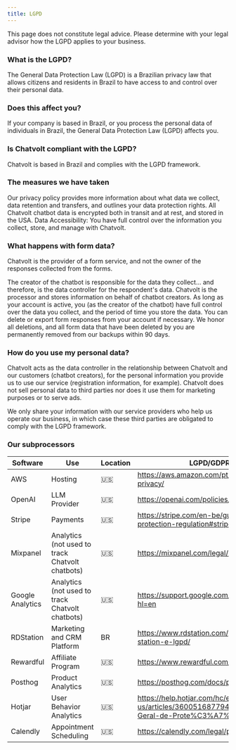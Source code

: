 ```yaml
---
title: LGPD
---
```


This page does not constitute legal advice. Please determine with your legal advisor how the LGPD applies to your business.

### **What is the LGPD?**
The General Data Protection Law (LGPD) is a Brazilian privacy law that allows citizens and residents in Brazil to have access to and control over their personal data.

### **Does this affect you?**
If your company is based in Brazil, or you process the personal data of individuals in Brazil, the General Data Protection Law (LGPD) affects you.

### **Is Chatvolt compliant with the LGPD?**
Chatvolt is based in Brazil and complies with the LGPD framework.

### **The measures we have taken**
Our privacy policy provides more information about what data we collect, data retention and transfers, and outlines your data protection rights.
All Chatvolt chatbot data is encrypted both in transit and at rest, and stored in the USA.
Data Accessibility: You have full control over the information you collect, store, and manage with Chatvolt.

### **What happens with form data?**
Chatvolt is the provider of a form service, and not the owner of the responses collected from the forms.

The creator of the chatbot is responsible for the data they collect... and therefore, is the data controller for the respondent's data. Chatvolt is the processor and stores information on behalf of chatbot creators. As long as your account is active, you (as the creator of the chatbot) have full control over the data you collect, and the period of time you store the data. You can delete or export form responses from your account if necessary. We honor all deletions, and all form data that have been deleted by you are permanently removed from our backups within 90 days.

### **How do you use my personal data?**
Chatvolt acts as the data controller in the relationship between Chatvolt and our customers (chatbot creators), for the personal information you provide us to use our service (registration information, for example). Chatvolt does not sell personal data to third parties nor does it use them for marketing purposes or to serve ads.

We only share your information with our service providers who help us operate our business, in which case these third parties are obligated to comply with the LGPD framework.


### **Our subprocessors**

  | Software | Use | Location | LGPD/GDPR Compliance |
  | ------------------------------------------------------- | -------------------- | -------- | ------------------------------------------------------------------------------------------------------------------------------------------------------------------ |
  | AWS | Hosting | 🇺🇸 | https://aws.amazon.com/pt/compliance/brazil-data-privacy/ |
  | OpenAI | LLM Provider | 🇺🇸 | https://openai.com/policies/terms-of-use |
  | Stripe | Payments | 🇺🇸 | https://stripe.com/en-be/guides/general-data-protection-regulation#stripe-and-the-gdpr |
  | Mixpanel | Analytics (not used to track Chatvolt chatbots) | 🇺🇸 | https://mixpanel.com/legal/mixpanel-lgpd |
  | Google Analytics | Analytics (not used to track Chatvolt chatbots) | 🇺🇸 | https://support.google.com/analytics/answer/6004245?hl=en |
  | RDStation | Marketing and CRM Platform | BR| https://www.rdstation.com/protecao-de-dados/rd-station-e-lgpd/ |
  | Rewardful | Affiliate Program | 🇺🇸 | https://www.rewardful.com/privacy |
  | Posthog | Product Analytics | 🇺🇸 | https://posthog.com/docs/privacy |
  | Hotjar | User Behavior Analytics | 🇺🇸| https://help.hotjar.com/hc/en-us/articles/360051687794-Hotjar-and-the-Lei-Geral-de-Prote%C3%A7%C3%A3o-de-Dados-LGPD |
  | Calendly | Appointment Scheduling | 🇺🇸 | https://calendly.com/legal/privacy-notice |
